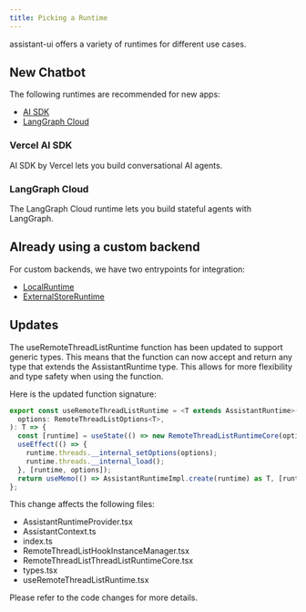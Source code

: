 ```yaml
---
title: Picking a Runtime
---
```


assistant-ui offers a variety of runtimes for different use cases.

## New Chatbot

The following runtimes are recommended for new apps:

- [AI SDK](/docs/runtimes/ai-sdk/use-chat)
- [LangGraph Cloud](/docs/runtimes/langgraph)

### Vercel AI SDK

AI SDK by Vercel lets you build conversational AI agents.

### LangGraph Cloud

The LangGraph Cloud runtime lets you build stateful agents with LangGraph.

## Already using a custom backend

For custom backends, we have two entrypoints for integration:

- [LocalRuntime](/docs/runtimes/custom/local)
- [ExternalStoreRuntime](/docs/runtimes/custom/external-store)

## Updates

The useRemoteThreadListRuntime function has been updated to support generic types. This means that the function can now accept and return any type that extends the AssistantRuntime type. This allows for more flexibility and type safety when using the function.

Here is the updated function signature:

```typescript
export const useRemoteThreadListRuntime = <T extends AssistantRuntime>(
  options: RemoteThreadListOptions<T>,
): T => {
  const [runtime] = useState(() => new RemoteThreadListRuntimeCore(options));
  useEffect(() => {
    runtime.threads.__internal_setOptions(options);
    runtime.threads.__internal_load();
  }, [runtime, options]);
  return useMemo(() => AssistantRuntimeImpl.create(runtime) as T, [runtime]);
};
```

This change affects the following files:

- AssistantRuntimeProvider.tsx
- AssistantContext.ts
- index.ts
- RemoteThreadListHookInstanceManager.tsx
- RemoteThreadListThreadListRuntimeCore.tsx
- types.tsx
- useRemoteThreadListRuntime.tsx

Please refer to the code changes for more details.